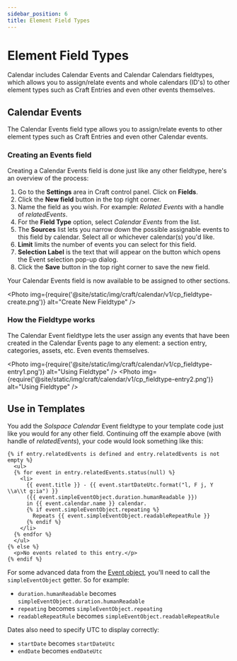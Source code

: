 ```yaml
---
sidebar_position: 6
title: Element Field Types
---
```



# Element Field Types

Calendar includes Calendar Events and Calendar Calendars fieldtypes, which allows you to assign/relate events and whole calendars (ID's) to other element types such as Craft Entries and even other events themselves.

## Calendar Events

The Calendar Events field type allows you to assign/relate events to other element types such as Craft Entries and even other Calendar events.

### Creating an Events field

Creating a Calendar Events field is done just like any other fieldtype, here's an overview of the process:

1. Go to the **Settings** area in Craft control panel. Click on **Fields**.
2. Click the **New field** button in the top right corner.
3. Name the field as you wish. For example: _Related Events_ with a handle of _relatedEvents_.
4. For the **Field Type** option, select _Calendar Events_ from the list.
5. The **Sources** list lets you narrow down the possible assignable events to this field by calendar. Select all or whichever calendar(s) you'd like.
6. **Limit** limits the number of events you can select for this field.
7. **Selection Label** is the text that will appear on the button which opens the Event selection pop-up dialog.
8. Click the **Save** button in the top right corner to save the new field.

Your Calendar Events field is now available to be assigned to other sections.

<Photo
  img={require('@site/static/img/craft/calendar/v1/cp_fieldtype-create.png')}
  alt="Create New Fieldtype"
/>

### How the Fieldtype works

The Calendar Event fieldtype lets the user assign any events that have been created in the Calendar Events page to any element: a section entry, categories, assets, etc. Even events themselves.

<Photo
  img={require('@site/static/img/craft/calendar/v1/cp_fieldtype-entry1.png')}
  alt="Using Fieldtype"
/>
<Photo
  img={require('@site/static/img/craft/calendar/v1/cp_fieldtype-entry2.png')}
  alt="Using Fieldtype"
/>

## Use in Templates

You add the _Solspace Calendar_ Event fieldtype to your template code just like you would for any other field. Continuing off the example above (with handle of _relatedEvents_), your code would look something like this:

```twig showLineNumbers
{% if entry.relatedEvents is defined and entry.relatedEvents is not empty %}
  <ul>
  {% for event in entry.relatedEvents.status(null) %}
    <li>
      {{ event.title }} - {{ event.startDateUtc.format("l, F j, Y \\a\\t g:ia") }}
      ({{ event.simpleEventObject.duration.humanReadable }})
      in {{ event.calendar.name }} calendar.
      {% if event.simpleEventObject.repeating %}
        Repeats {{ event.simpleEventObject.readableRepeatRule }}
      {% endif %}
    </li>
  {% endfor %}
  </ul>
{% else %}
  <p>No events related to this entry.</p>
{% endif %}
```

For some advanced data from the [Event object](../templates/objects/event.mdx), you'll need to call the `simpleEventObject` getter. So for example:

- `duration.humanReadable` becomes `simpleEventObject.duration.humanReadable`
- `repeating` becomes `simpleEventObject.repeating`
- `readableRepeatRule` becomes `simpleEventObject.readableRepeatRule`

Dates also need to specify UTC to display correctly:

- `startDate` becomes `startDateUtc`
- `endDate` becomes `endDateUtc`
